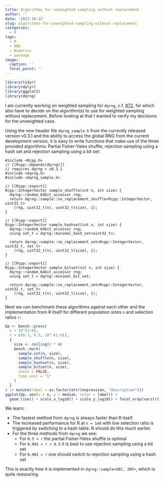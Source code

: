 ```yaml
---
title: Algorithms for unweighted sampling without replacement
author: ''
date: '2023-10-22'
slug: algorithms-for-unweighted-sampling-without-replacement
categories:
  - R
tags:
  - R
  - RNG
  - Numerics
  - package
image:
  caption: ''
  focal_point: ''
---
```


```r
library(tidyr)
library(dplyr)
library(ggplot2)
library(dqrng)
```

I am currently working on weighted sampling for `dqrng`, c.f. [#72](https://github.com/daqana/dqrng/pull/72), for which  also have to decide on the algorithm(s) to use for weighted sampling without replacement. Before looking at that I wanted to verify my decisions for the unweighted case.

Using the new header file `dqrng_sample.h` from the currently released version v0.3.1 and the ability to access the global RNG from the current development version, it is easy to write functions that make use of the three provided algorithms: Partial Fisher-Yates shuffle, rejection sampling using a hash set and rejection sampling using a bit set:


```Rcpp
#include <Rcpp.h>
// [[Rcpp::depends(dqrng)]]
// requires dqrng > v0.3.1
#include <dqrng.h>
#include <dqrng_sample.h>

// [[Rcpp::export]]
Rcpp::IntegerVector sample_shuffle(int n, int size) {
  dqrng::random_64bit_accessor rng;
  return dqrng::sample::no_replacement_shuffle<Rcpp::IntegerVector, uint32_t>
    (rng, uint32_t(n), uint32_t(size), 1);
}

// [[Rcpp::export]]
Rcpp::IntegerVector sample_hashset(int n, int size) {
  dqrng::random_64bit_accessor rng;
  using set_t = dqrng::minimal_hash_set<uint32_t>;
      
  return dqrng::sample::no_replacement_set<Rcpp::IntegerVector, uint32_t, set_t>
    (rng, uint32_t(n), uint32_t(size), 1);
}

// [[Rcpp::export]]
Rcpp::IntegerVector sample_bitset(int n, int size) {
  dqrng::random_64bit_accessor rng;
  using set_t = dqrng::minimal_bit_set;
      
  return dqrng::sample::no_replacement_set<Rcpp::IntegerVector, uint32_t, set_t>
    (rng, uint32_t(n), uint32_t(size), 1);
}

```

Next we can benchmark these algorithms against each other and the implementation from R itself for different population sizes `n` and selection ratios `r`:


```r
bp <- bench::press(
  n = 10^(1:8),
  r = c(0.7, 0.5, 10^-(1:4)),
  {
    size <- ceiling(r * n)
    bench::mark(
      sample.int(n, size),
      sample_shuffle(n, size),
      sample_hashset(n, size),
      sample_bitset(n, size),
      check = FALSE,
      time_unit = "s"
    )
  }
) |> mutate(label = as.factor(attr(expression, "description")))
ggplot(bp, aes(x = n, y = median, color = label)) + 
  geom_line() + scale_x_log10() + scale_y_log10() + facet_wrap(vars(r))
```
We learn:

* The fastest method from `dqrng` is always faster than R itself.
* The increased performance for R at `n = 1e8` with low selection ratio is triggered by switching to a hash table. R should do this much earlier.
* For the three methods from `dqrng` we see:
    * For `0.5 < r` the partial Fisher-Yates shuffle is optimal
    * For `0.001 < r < 0.5` it is best to use rejection sampling using a bit set
    * For `0.001 > r` one should switch to rejection sampling using a hash set

This is exactly how it is implemented in `dqrng::sample<VEC, INT>`, which is quite reassuring.
